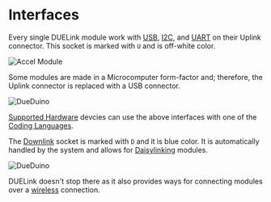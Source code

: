 # Interfaces


Every single DUELink module work with [USB](./usb), [I2C](./i2c), and [UART](./uart) on their Uplink connector. This socket is marked with `U` and is off-white color.

![Accel Module](pathname:///img/catalog/accel-front.png)

Some modules are made in a Microcomputer form-factor and; therefore, the Uplink connector is replaced with a USB connector.

![DueDuino](pathname:///img/dueduino.png)

[Supported Hardware](../hw/intro) devcies can use the above interfaces with one of the [Coding Languages](../language/intro).

The [Downlink](./downlink) socket is marked with `D` and it is blue color. It is automatically handled by the system and allows for [Daisylinking](../engine/daisylink) modules.

![DueDuino](pathname:///img/uplink-downlink.png)


DUELink doesn't stop there as it also provides ways for connecting modules over a [wireless](./wireless) connection.
